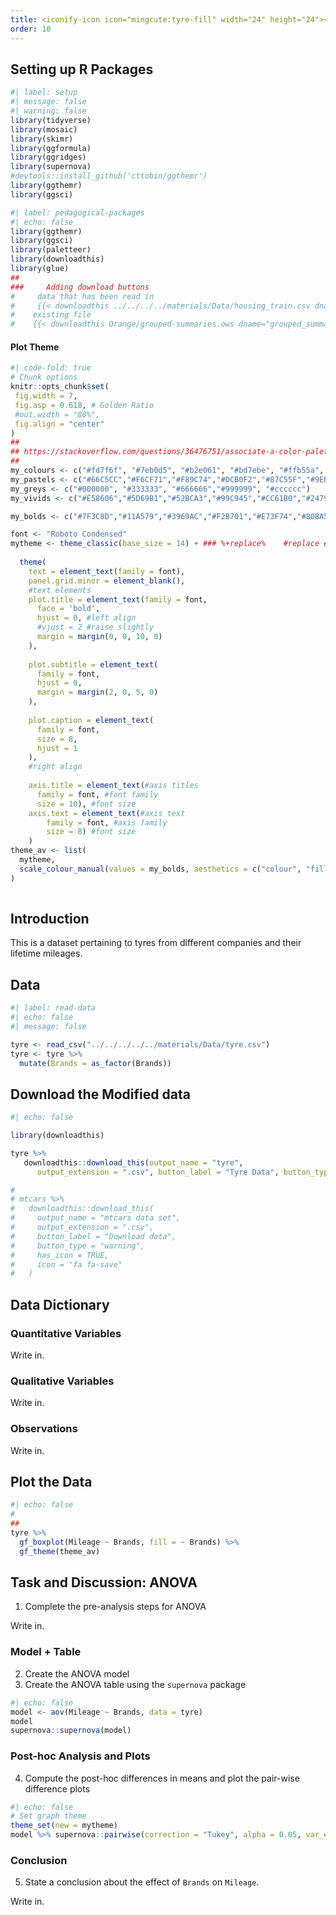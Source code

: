 ```yaml
---
title: <iconify-icon icon="mingcute:tyre-fill" width="24" height="24"></iconify-icon> ANOVA - Tyre Brands and Mileage
order: 10
---
```


## Setting up R Packages

```r
#| label: setup
#| message: false
#| warning: false
library(tidyverse)
library(mosaic)
library(skimr)
library(ggformula)
library(ggridges)
library(supernova)
#devtools::install_github('cttobin/ggthemr')
library(ggthemr)
library(ggsci)

```


```r
#| label: pedagogical-packages
#| echo: false
library(ggthemr)
library(ggsci)
library(paletteer)
library(downloadthis)
library(glue)
##
###     Adding download buttons
#     data that has been read in
#     {{< downloadthis ../../../../materials/Data/housing_train.csv dname="house_prices" label="Download the House Prices Dataset" icon="database-fill-down" type="info" >}}
#    existing file
#    {{< downloadthis Orange/grouped-summaries.ows dname="grouped_summaries" label="Download the Orange Workflow" icon="database-fill-down" type="info" >}} 


```

#### Plot Theme
```r
#| code-fold: true
# Chunk options
knitr::opts_chunk$set(
 fig.width = 7,
 fig.asp = 0.618, # Golden Ratio
 #out.width = "80%",
 fig.align = "center"
)
##
## https://stackoverflow.com/questions/36476751/associate-a-color-palette-with-ggplot2-theme
## 
my_colours <- c("#fd7f6f", "#7eb0d5", "#b2e061", "#bd7ebe", "#ffb55a", "#ffee65", "#beb9db", "#fdcce5", "#8bd3c7")
my_pastels <- c("#66C5CC","#F6CF71","#F89C74","#DCB0F2","#87C55F","#9EB9F3","#FE88B1","#C9DB74","#8BE0A4","#B497E7","#D3B484","#B3B3B3")
my_greys <- c("#000000", "#333333", "#666666","#999999", "#cccccc")
my_vivids <- c("#E58606","#5D69B1","#52BCA3","#99C945","#CC61B0","#24796C","#DAA51B","#2F8AC4","#764E9F","#ED645A","#CC3A8E","#A5AA99")

my_bolds <- c("#7F3C8D","#11A579","#3969AC","#F2B701","#E73F74","#80BA5A","#E68310","#008695","#CF1C90","#f97b72","#4b4b8f","#A5AA99")

font <- "Roboto Condensed"
mytheme <- theme_classic(base_size = 14) + ### %+replace%    #replace elements we want to change
  
  theme(
    text = element_text(family = font),
    panel.grid.minor = element_blank(),
    #text elements
    plot.title = element_text(family = font,
      face = 'bold',
      hjust = 0, #left align
      #vjust = 2 #raise slightly
      margin = margin(0, 0, 10, 0)
    ),
    
    plot.subtitle = element_text(
      family = font,
      hjust = 0,
      margin = margin(2, 0, 5, 0)
    ),
    
    plot.caption = element_text(
      family = font,
      size = 8,
      hjust = 1
    ),
    #right align
    
    axis.title = element_text(#axis titles
      family = font, #font family
      size = 10), #font size
    axis.text = element_text(#axis text
        family = font, #axis family
        size = 8) #font size
    )
theme_av <- list(
  mytheme,
  scale_colour_manual(values = my_bolds, aesthetics = c("colour", "fill"))
)
  
```


## Introduction

This is a dataset pertaining to tyres from different companies and their lifetime mileages.

## Data

```r
#| label: read-data
#| echo: false
#| message: false

tyre <- read_csv("../../../../../materials/Data/tyre.csv")
tyre <- tyre %>% 
  mutate(Brands = as_factor(Brands))

```

## Download the Modified data

```r
#| echo: false

library(downloadthis)

tyre %>% 
   downloadthis::download_this(output_name = "tyre", 
      output_extension = ".csv", button_label = "Tyre Data", button_type = "default", icon = "fa fa-save")

# 
# mtcars %>%
#   downloadthis::download_this(
#     output_name = "mtcars data set",
#     output_extension = ".csv",
#     button_label = "Download data",
#     button_type = "warning",
#     has_icon = TRUE,
#     icon = "fa fa-save"
#   )
```
## Data Dictionary
::: callout-note
### Quantitative Variables
Write in.

:::

::: callout-note
### Qualitative Variables
Write in.

:::

::: callout-note
### Observations
Write in.

:::


## Plot the Data

```r
#| echo: false
#
##
tyre %>% 
  gf_boxplot(Mileage ~ Brands, fill = ~ Brands) %>% 
  gf_theme(theme_av)

```

## Task and Discussion: ANOVA
1. Complete the pre-analysis steps for ANOVA

Write in. 

### Model + Table

2. Create the ANOVA model
3. Create the ANOVA table using the `supernova` package

```r
#| echo: false
model <- aov(Mileage ~ Brands, data = tyre)
model
supernova::supernova(model)
```


### Post-hoc Analysis and Plots

4. Compute the post-hoc differences in means and plot the pair-wise difference plots

```r
#| echo: false
# Set graph theme
theme_set(new = mytheme)
model %>% supernova::pairwise(correction = "Tukey", alpha = 0.05, var_equal = TRUE, plot = TRUE) 

```

### Conclusion
5. State a conclusion about the effect of `Brands` on `Mileage`.

Write in. 
